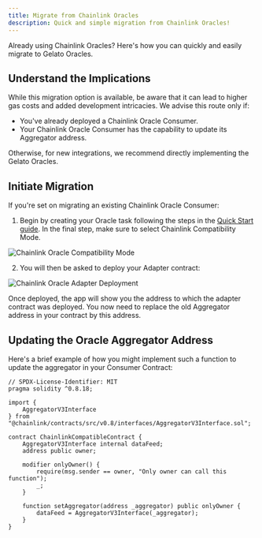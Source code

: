 ```yaml
---
title: Migrate from Chainlink Oracles
description: Quick and simple migration from Chainlink Oracles!
---
```



Already using Chainlink Oracles? Here's how you can quickly and easily migrate to Gelato Oracles.

## Understand the Implications

While this migration option is available, be aware that it can lead to higher gas costs and added development intricacies. We advise this route only if:

- You've already deployed a Chainlink Oracle Consumer.
- Your Chainlink Oracle Consumer has the capability to update its Aggregator address.

Otherwise, for new integrations, we recommend directly implementing the Gelato Oracles.

## Initiate Migration

If you're set on migrating an existing Chainlink Oracle Consumer:

1. Begin by creating your Oracle task following the steps in the [Quick Start guide](/oracles/how-to-guides/create-a-oracle-task). In the final step, make sure to select Chainlink Compatibility Mode.

![Chainlink Oracle Compatibility Mode](/images/chainlink_oracle_1.png)

2. You will then be asked to deploy your Adapter contract:

![Chainlink Oracle Adapter Deployment](/images/chainlink_oracle_2.png)

Once deployed, the app will show you the address to which the adapter contract was deployed. You now need to replace the old Aggregator address in your contract by this address.

## Updating the Oracle Aggregator Address

Here's a brief example of how you might implement such a function to update the aggregator in your Consumer Contract:

```solidity
// SPDX-License-Identifier: MIT
pragma solidity ^0.8.18;

import {
    AggregatorV3Interface
} from "@chainlink/contracts/src/v0.8/interfaces/AggregatorV3Interface.sol";

contract ChainlinkCompatibleContract {
    AggregatorV3Interface internal dataFeed;
    address public owner;

    modifier onlyOwner() {
        require(msg.sender == owner, "Only owner can call this function");
        _;
    }

    function setAggregator(address _aggregator) public onlyOwner {
        dataFeed = AggregatorV3Interface(_aggregator);
    }
}
```